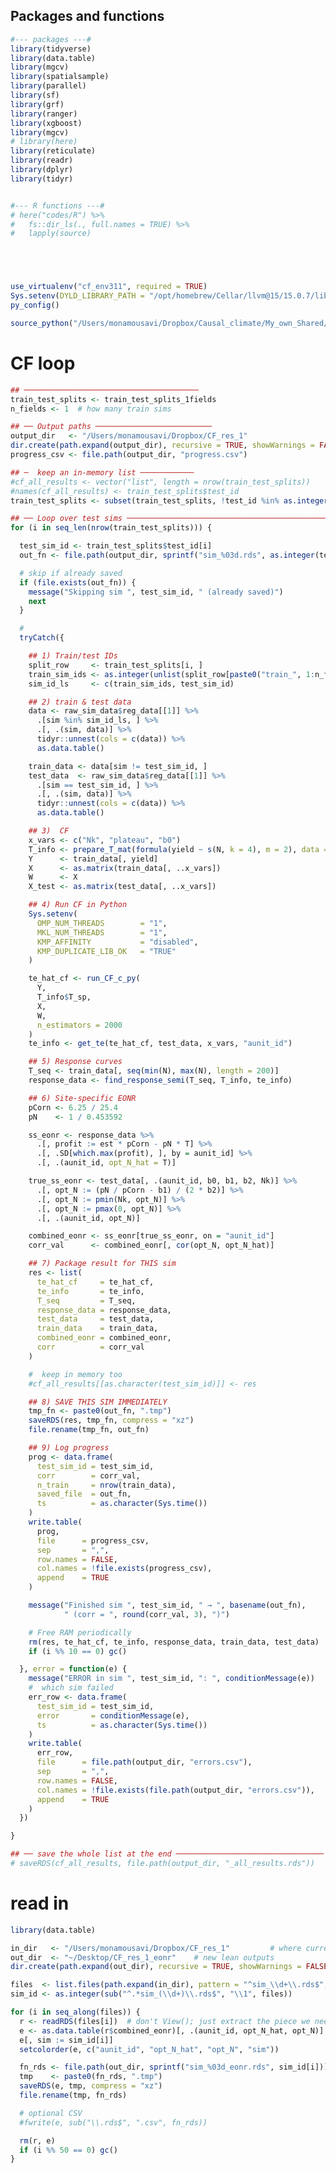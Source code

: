 ## Packages and functions
```r
#--- packages ---#
library(tidyverse)
library(data.table)
library(mgcv)
library(spatialsample)
library(parallel)
library(sf)
library(grf)
library(ranger)
library(xgboost)
library(mgcv)
# library(here)
library(reticulate)
library(readr)
library(dplyr)
library(tidyr)


#--- R functions ---#
# here("codes/R") %>%
#   fs::dir_ls(., full.names = TRUE) %>%
#   lapply(source)





use_virtualenv("cf_env311", required = TRUE)
Sys.setenv(DYLD_LIBRARY_PATH = "/opt/homebrew/Cellar/llvm@15/15.0.7/lib/c++")
py_config()  

source_python("/Users/monamousavi/Dropbox/Causal_climate/My_own_Shared/Causal-ML-continuous-treatment/codes/Python/run_CF_c.py")


```





# CF loop

```r

## ───────────────────────────────────────
train_test_splits <- train_test_splits_1fields
n_fields <- 1  # how many train sims 

## ── Output paths ──────────────────────────
output_dir   <- "/Users/monamousavi/Dropbox/CF_res_1"
dir.create(path.expand(output_dir), recursive = TRUE, showWarnings = FALSE)
progress_csv <- file.path(output_dir, "progress.csv")

## ─  keep an in-memory list ────────────
#cf_all_results <- vector("list", length = nrow(train_test_splits))
#names(cf_all_results) <- train_test_splits$test_id
train_test_splits <- subset(train_test_splits, !test_id %in% as.integer(sub("^sim_(\\d+)\\.rds$","\\1", basename(list.files(path.expand(output_dir), "^sim_\\d+\\.rds$")))))

## ── Loop over test sims ───────────────────────────────────────────────────────
for (i in seq_len(nrow(train_test_splits))) {

  test_sim_id <- train_test_splits$test_id[i]
  out_fn <- file.path(output_dir, sprintf("sim_%03d.rds", as.integer(test_sim_id)))

  # skip if already saved
  if (file.exists(out_fn)) {
    message("Skipping sim ", test_sim_id, " (already saved)")
    next
  }

  # 
  tryCatch({

    ## 1) Train/test IDs
    split_row     <- train_test_splits[i, ]
    train_sim_ids <- as.integer(unlist(split_row[paste0("train_", 1:n_fields)]))
    sim_id_ls     <- c(train_sim_ids, test_sim_id)

    ## 2) train & test data
    data <- raw_sim_data$reg_data[[1]] %>%
      .[sim %in% sim_id_ls, ] %>%
      .[, .(sim, data)] %>%
      tidyr::unnest(cols = c(data)) %>%
      as.data.table()

    train_data <- data[sim != test_sim_id, ]
    test_data  <- raw_sim_data$reg_data[[1]] %>%
      .[sim == test_sim_id, ] %>%
      .[, .(sim, data)] %>%
      tidyr::unnest(cols = c(data)) %>%
      as.data.table()

    ## 3)  CF
    x_vars <- c("Nk", "plateau", "b0")
    T_info <- prepare_T_mat(formula(yield ~ s(N, k = 4), m = 2), data = train_data)
    Y      <- train_data[, yield]
    X      <- as.matrix(train_data[, ..x_vars])
    W      <- X
    X_test <- as.matrix(test_data[, ..x_vars])

    ## 4) Run CF in Python
    Sys.setenv(
      OMP_NUM_THREADS        = "1",
      MKL_NUM_THREADS        = "1",
      KMP_AFFINITY           = "disabled",
      KMP_DUPLICATE_LIB_OK   = "TRUE"
    )

    te_hat_cf <- run_CF_c_py(
      Y,
      T_info$T_sp,
      X,
      W,
      n_estimators = 2000
    )
    te_info <- get_te(te_hat_cf, test_data, x_vars, "aunit_id")

    ## 5) Response curves
    T_seq <- train_data[, seq(min(N), max(N), length = 200)]
    response_data <- find_response_semi(T_seq, T_info, te_info)

    ## 6) Site-specific EONR
    pCorn <- 6.25 / 25.4
    pN    <- 1 / 0.453592

    ss_eonr <- response_data %>%
      .[, profit := est * pCorn - pN * T] %>%
      .[, .SD[which.max(profit), ], by = aunit_id] %>%
      .[, .(aunit_id, opt_N_hat = T)]

    true_ss_eonr <- test_data[, .(aunit_id, b0, b1, b2, Nk)] %>%
      .[, opt_N := (pN / pCorn - b1) / (2 * b2)] %>%
      .[, opt_N := pmin(Nk, opt_N)] %>%
      .[, opt_N := pmax(0, opt_N)] %>%
      .[, .(aunit_id, opt_N)]

    combined_eonr <- ss_eonr[true_ss_eonr, on = "aunit_id"]
    corr_val      <- combined_eonr[, cor(opt_N, opt_N_hat)]

    ## 7) Package result for THIS sim
    res <- list(
      te_hat_cf     = te_hat_cf,
      te_info       = te_info,
      T_seq         = T_seq,
      response_data = response_data,
      test_data     = test_data,
      train_data    = train_data,
      combined_eonr = combined_eonr,
      corr          = corr_val
    )

    #  keep in memory too
    #cf_all_results[[as.character(test_sim_id)]] <- res

    ## 8) SAVE THIS SIM IMMEDIATELY 
    tmp_fn <- paste0(out_fn, ".tmp")
    saveRDS(res, tmp_fn, compress = "xz")
    file.rename(tmp_fn, out_fn)

    ## 9) Log progress
    prog <- data.frame(
      test_sim_id = test_sim_id,
      corr        = corr_val,
      n_train     = nrow(train_data),
      saved_file  = out_fn,
      ts          = as.character(Sys.time())
    )
    write.table(
      prog,
      file      = progress_csv,
      sep       = ",",
      row.names = FALSE,
      col.names = !file.exists(progress_csv),
      append    = TRUE
    )

    message("Finished sim ", test_sim_id, " → ", basename(out_fn),
            " (corr = ", round(corr_val, 3), ")")

    # Free RAM periodically
    rm(res, te_hat_cf, te_info, response_data, train_data, test_data)
    if (i %% 10 == 0) gc()

  }, error = function(e) {
    message("ERROR in sim ", test_sim_id, ": ", conditionMessage(e))
    #  which sim failed
    err_row <- data.frame(
      test_sim_id = test_sim_id,
      error       = conditionMessage(e),
      ts          = as.character(Sys.time())
    )
    write.table(
      err_row,
      file      = file.path(output_dir, "errors.csv"),
      sep       = ",",
      row.names = FALSE,
      col.names = !file.exists(file.path(output_dir, "errors.csv")),
      append    = TRUE
    )
  })

}

## ── save the whole list at the end ─────────────────────────────────
# saveRDS(cf_all_results, file.path(output_dir, "_all_results.rds"))


```
# read in

```r
library(data.table)

in_dir   <- "/Users/monamousavi/Dropbox/CF_res_1"         # where current sim_###.rds live
out_dir  <- "~/Desktop/CF_res_1_eonr"    # new lean outputs
dir.create(path.expand(out_dir), recursive = TRUE, showWarnings = FALSE)

files  <- list.files(path.expand(in_dir), pattern = "^sim_\\d+\\.rds$", full.names = TRUE)
sim_id <- as.integer(sub("^.*sim_(\\d+)\\.rds$", "\\1", files))

for (i in seq_along(files)) {
  r <- readRDS(files[i])  # don't View(); just extract the piece we need
  e <- as.data.table(r$combined_eonr)[, .(aunit_id, opt_N_hat, opt_N)]
  e[, sim := sim_id[i]]
  setcolorder(e, c("aunit_id", "opt_N_hat", "opt_N", "sim"))

  fn_rds <- file.path(out_dir, sprintf("sim_%03d_eonr.rds", sim_id[i]))
  tmp    <- paste0(fn_rds, ".tmp")
  saveRDS(e, tmp, compress = "xz")
  file.rename(tmp, fn_rds)

  # optional CSV
  #fwrite(e, sub("\\.rds$", ".csv", fn_rds))

  rm(r, e)
  if (i %% 50 == 0) gc()
}


```


